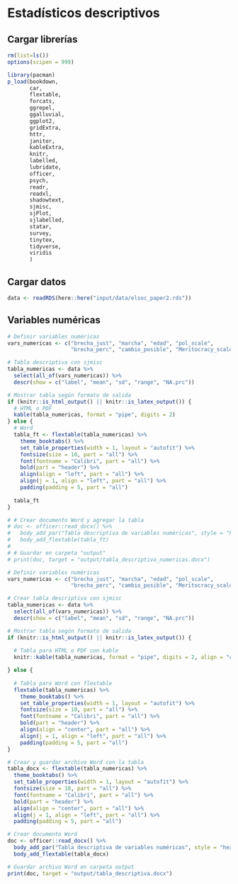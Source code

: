 # Estadísticos descriptivos

<div style="text-align: justify">

## Cargar librerías

```r
rm(list=ls())
options(scipen = 999)

library(pacman)
p_load(bookdown,
       car,
       flextable,
       forcats,
       ggrepel,
       ggalluvial,
       ggplot2,
       gridExtra,
       httr,
       janitor,
       kableExtra,
       knitr,
       labelled,
       lubridate,
       officer,
       psych,
       readr,
       readxl,
       shadowtext,
       sjmisc,
       sjPlot,
       sjlabelled,
       statar,
       survey,
       tinytex,
       tidyverse,
       viridis
       )
```

## Cargar datos

```r
data <- readRDS(here::here("input/data/elsoc_paper2.rds"))
```

## Variables numéricas

```r
# Definir variables numéricas
vars_numericas <- c("brecha_just", "marcha", "edad", "pol_scale", 
                    "brecha_perc", "cambio_posible", "Meritocracy_scale")

# Tabla descriptiva con sjmisc
tabla_numericas <- data %>%
  select(all_of(vars_numericas)) %>%
  descr(show = c("label", "mean", "sd", "range", "NA.prc"))

# Mostrar tabla según formato de salida
if (knitr::is_html_output() || knitr::is_latex_output()) {
  # HTML o PDF
  kable(tabla_numericas, format = "pipe", digits = 2)
} else {
  # Word
  tabla_ft <- flextable(tabla_numericas) %>%
    theme_booktabs() %>%
    set_table_properties(width = 1, layout = "autofit") %>%
    fontsize(size = 10, part = "all") %>%
    font(fontname = "Calibri", part = "all") %>%
    bold(part = "header") %>%
    align(align = "left", part = "all") %>%
    align(j = 1, align = "left", part = "all") %>%
    padding(padding = 5, part = "all")
  
  tabla_ft
}

# # Crear documento Word y agregar la tabla
# doc <- officer::read_docx() %>%
#   body_add_par("Tabla descriptiva de variables numéricas", style = "heading 1") %>%
#   body_add_flextable(tabla_ft)
# 
# # Guardar en carpeta "output"
# print(doc, target = "output/tabla_descriptiva_numericas.docx")
```


```r
# Definir variables numéricas
vars_numericas <- c("brecha_just", "marcha", "edad", "pol_scale", 
                    "brecha_perc", "cambio_posible", "Meritocracy_scale")

# Crear tabla descriptiva con sjmisc
tabla_numericas <- data %>%
  select(all_of(vars_numericas)) %>%
  descr(show = c("label", "mean", "sd", "range", "NA.prc"))

# Mostrar tabla según formato de salida
if (knitr::is_html_output() || knitr::is_latex_output()) {
  
  # Tabla para HTML o PDF con kable
  knitr::kable(tabla_numericas, format = "pipe", digits = 2, align = "c")

} else {
  
  # Tabla para Word con flextable
  flextable(tabla_numericas) %>%
    theme_booktabs() %>%
    set_table_properties(width = 1, layout = "autofit") %>%
    fontsize(size = 10, part = "all") %>%
    font(fontname = "Calibri", part = "all") %>%
    bold(part = "header") %>%
    align(align = "center", part = "all") %>%
    align(j = 1, align = "left", part = "all") %>%
    padding(padding = 5, part = "all")
}

# Crear y guardar archivo Word con la tabla
tabla_docx <- flextable(tabla_numericas) %>%
  theme_booktabs() %>%
  set_table_properties(width = 1, layout = "autofit") %>%
  fontsize(size = 10, part = "all") %>%
  font(fontname = "Calibri", part = "all") %>%
  bold(part = "header") %>%
  align(align = "center", part = "all") %>%
  align(j = 1, align = "left", part = "all") %>%
  padding(padding = 5, part = "all")

# Crear documento Word
doc <- officer::read_docx() %>%
  body_add_par("Tabla descriptiva de variables numéricas", style = "heading 1") %>%
  body_add_flextable(tabla_docx)

# Guardar archivo Word en carpeta output
print(doc, target = "output/tabla_descriptiva.docx")


```

